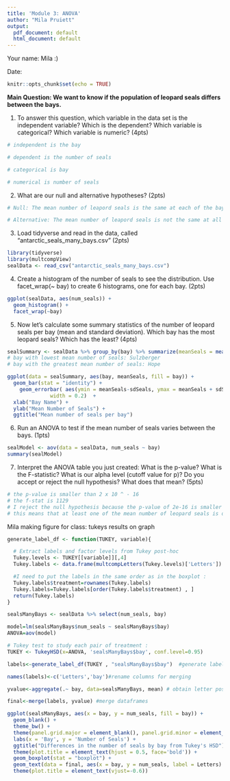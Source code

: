 ```yaml
---
title: 'Module 3: ANOVA'
author: "Mila Pruiett"
output:
  pdf_document: default
  html_document: default
---
```


Your name: Mila :)

Date:

```r
knitr::opts_chunk$set(echo = TRUE)
```

**Main Question: We want to know if the population of leopard seals differs between the bays.**

1. To answer this question, which variable in the data set is the independent variable? Which is the dependent? Which variable is categorical? Which variable is numeric? (4pts)

```r
# independent is the bay

# dependent is the number of seals

# categorical is bay

# numerical is number of seals

```

2.  What are our null and alternative hypotheses? (2pts)

```r
# Null: The mean number of leapord seals is the same at each of the bays

# Alternative: The mean number of leapord seals is not the same at all of the bays. At least one is different.  

```

3. Load tidyverse and read in the data, called "antarctic_seals_many_bays.csv" (2pts)

```r
library(tidyverse)
library(multcompView)
sealData <- read_csv("antarctic_seals_many_bays.csv")

```

4.  Create a histogram of the number of seals to see the distribution. Use facet_wrap(\~ bay) to create 6 histograms, one for each bay. (2pts)

```r
ggplot(sealData, aes(num_seals)) +
  geom_histogram() +
  facet_wrap(~bay)
```

5. Now let's calculate some summary statistics of the number of leopard seals per bay (mean and standard deviation). Which bay has the most leopard seals? Which has the least? (4pts)

```r
sealSummary <- sealData %>% group_by(bay) %>% summarize(meanSeals = mean(num_seals), sdSeals = sd(num_seals))
# bay with lowest mean number of seals: Sulzberger
# bay with the greatest mean number of seals: Hope

ggplot(data = sealSummary, aes(bay, meanSeals, fill = bay)) + 
  geom_bar(stat = "identity") +
    geom_errorbar( aes(ymin = meanSeals-sdSeals, ymax = meanSeals + sdSeals), 
              width = 0.2)  +
  xlab("Bay Name") +
  ylab("Mean Number of Seals") +
  ggtitle("Mean number of seals per bay")
```

6.  Run an ANOVA to test if the mean number of seals varies between the bays. (1pts)

```r
sealModel <- aov(data = sealData, num_seals ~ bay)
summary(sealModel)

```

7.  Interpret the ANOVA table you just created: What is the p-value? What is the F-statistic? What is our alpha level (cutoff value for p)? Do you accept or reject the null hypothesis? What does that mean? (5pts)

```r
# the p-value is smaller than 2 x 10 ^ - 16 
# the f-stat is 1129
# I reject the null hypothesis because the p-value of 2e-16 is smaller than my alpha of 0.05
# this means that at least one of the mean number of leopard seals is different in one of the bays


```


Mila making figure for class: tukeys results on graph
```r
generate_label_df <- function(TUKEY, variable){

  # Extract labels and factor levels from Tukey post-hoc 
  Tukey.levels <- TUKEY[[variable]][,4]
  Tukey.labels <- data.frame(multcompLetters(Tukey.levels)['Letters'])

  #I need to put the labels in the same order as in the boxplot :
  Tukey.labels$treatment=rownames(Tukey.labels)
  Tukey.labels=Tukey.labels[order(Tukey.labels$treatment) , ]
  return(Tukey.labels)
}

sealsManyBays <- sealData %>% select(num_seals, bay)

model=lm(sealsManyBays$num_seals ~ sealsManyBays$bay)
ANOVA=aov(model)

# Tukey test to study each pair of treatment :
TUKEY <- TukeyHSD(x=ANOVA, 'sealsManyBays$bay', conf.level=0.95)

labels<-generate_label_df(TUKEY , "sealsManyBays$bay")  #generate labels using function

names(labels)<-c('Letters','bay')#rename columns for merging

yvalue<-aggregate(.~ bay, data=sealsManyBays, mean) # obtain letter position for y axis using means

final<-merge(labels, yvalue) #merge dataframes

ggplot(sealsManyBays, aes(x = bay, y = num_seals, fill = bay)) +
  geom_blank() +
  theme_bw() +
  theme(panel.grid.major = element_blank(), panel.grid.minor = element_blank()) +
  labs(x = 'Bay', y = 'Number of Seals') +
  ggtitle("Differences in the number of seals by bay from Tukey's HSD")+
  theme(plot.title = element_text(hjust = 0.5, face='bold')) +
  geom_boxplot(stat = "boxplot") +
  geom_text(data = final, aes(x = bay, y = num_seals, label = Letters) ,vjust=-3.5,hjust=-.5) +
  theme(plot.title = element_text(vjust=-0.6))
```

